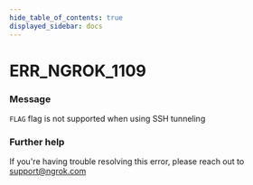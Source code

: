 ```yaml
---
hide_table_of_contents: true
displayed_sidebar: docs
---
```



# ERR_NGROK_1109

### Message
`FLAG` flag is not supported when using SSH tunneling

<ErrorDetails error='err_ngrok_1109' />


### Further help
If you're having trouble resolving this error, please reach out to [support@ngrok.com](mailto:support@ngrok.com?subject=Help%20with%20ERR_NGROK_1109)

